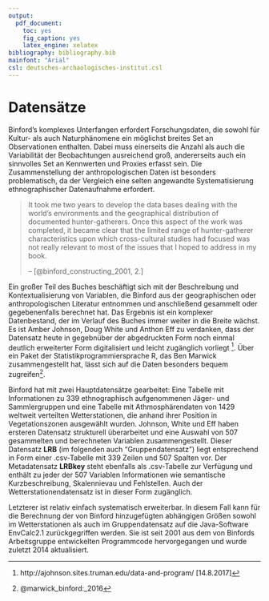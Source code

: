 ```yaml
---
output: 
  pdf_document:
    toc: yes 
    fig_caption: yes
    latex_engine: xelatex
bibliography: bibliography.bib
mainfont: "Arial"
csl: deutsches-archaologisches-institut.csl
---
```


# Datensätze

Binford's komplexes Unterfangen erfordert Forschungsdaten, die sowohl für Kultur- als auch Naturphänomene ein möglichst breites Set an Observationen enthalten. Dabei muss einerseits die Anzahl als auch die Variabilität der Beobachtungen ausreichend groß, andererseits auch ein sinnvolles Set an Kennwerten und Proxies erfasst sein. Die Zusammenstellung der anthropologischen Daten ist besonders problematisch, da der Vergleich eine selten angewandte Systematisierung ethnographischer Datenaufnahme erfordert. 

> It took me two years to develop the data bases dealing with the world's environments and the geographical distribution of documented hunter-gatherers. Once this aspect of the work was completed, it became clear that the limited range of hunter-gatherer characteristics upon which cross-cultural studies had focused was not really relevant to most of the issues that I hoped to address in my book.
>  
> -- [@binford_constructing_2001, 2.]

Ein großer Teil des Buches beschäftigt sich mit der Beschreibung und Kontextualisierung von Variablen, die Binford aus der geographischen oder anthropologischen Literatur entnommen und anschließend gesammelt oder gegebenenfalls berechnet hat. Das Ergebnis ist ein komplexer Datenbestand, der im Verlauf des Buches immer weiter in die Breite wächst. Es ist Amber Johnson, Doug White und Anthon Eff zu verdanken, dass der Datensatz heute in gegebnüber der abgedruckten Form noch einmal deutlich erweiterter Form digitalisiert und leicht zugänglich vorliegt ^[http://ajohnson.sites.truman.edu/data-and-program/ [14.8.2017]]. Über ein Paket der Statistikprogrammiersprache R, das Ben Marwick zusammengestellt hat, lässt sich auf die Daten besonders bequem zugreifen^[@marwick_binford:_2016]. 

Binford hat mit zwei Hauptdatensätze gearbeitet: Eine Tabelle mit Informationen zu 339 ethnographisch aufgenommenen Jäger- und Sammlergruppen und eine Tabelle mit Athmosphärendaten von 1429 weltweit verteilten Wetterstationen, die anhand ihrer Position in Vegetationszonen ausgewählt wurden. Johnson, White und Eff haben ersteren Datensatz strukturell überarbeitet und eine Auswahl von 507 gesammelten und berechneten Variablen zusammengestellt. Dieser Datensatz **LRB** (im folgenden auch "Gruppendatensatz") liegt entsprechend in Form einer .csv-Tabelle mit 339 Zeilen und 507 Spalten vor. Der Metadatensatz **LRBkey** steht ebenfalls als .csv-Tabelle zur Verfügung und enthält zu jeder der 507 Variablen Informationen wie semantische Kurzbeschreibung, Skalennievau und Fehlstellen. Auch der Wetterstationendatensatz ist in dieser Form zugänglich. 

Letzterer ist relativ einfach systematisch erweiterbar. In diesem Fall kann für die Berechnung der von Binford hinzugefügten abhängigen Größen sowohl im Wetterstationen als auch im Gruppendatensatz auf die Java-Software EnvCalc2.1 zurückgegriffen werden. Sie ist seit 2001 aus dem von Binfords Arbeitsgruppe entwickelten Programmcode hervorgegangen und wurde zuletzt 2014 aktualisiert. 

